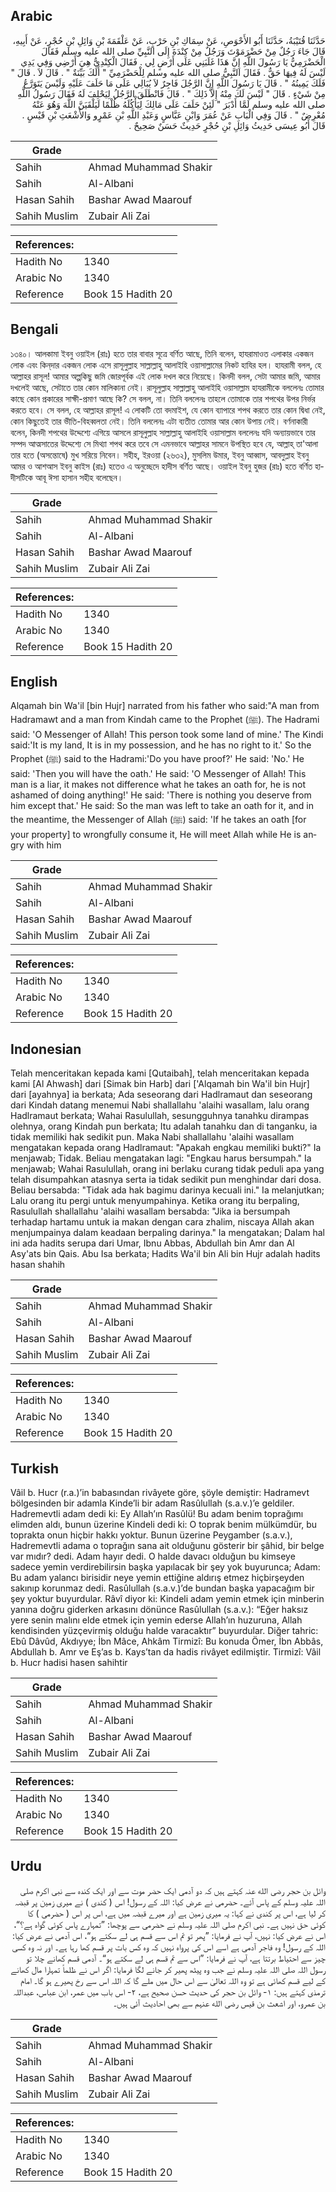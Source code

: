 ## Arabic


<div dir="rtl" lang="ar" style={{fontSize:'larger',backgroundColor:'#f8f9fa',padding:20}}>
حَدَّثَنَا قُتَيْبَةُ، حَدَّثَنَا أَبُو الأَحْوَصِ، عَنْ سِمَاكِ بْنِ حَرْبٍ، عَنْ عَلْقَمَةَ بْنِ وَائِلِ بْنِ حُجْرٍ، عَنْ أَبِيهِ، قَالَ جَاءَ رَجُلٌ مِنْ حَضْرَمَوْتَ وَرَجُلٌ مِنْ كِنْدَةَ إِلَى النَّبِيِّ صلى الله عليه وسلم فَقَالَ الْحَضْرَمِيُّ يَا رَسُولَ اللَّهِ إِنَّ هَذَا غَلَبَنِي عَلَى أَرْضٍ لِي ‏.‏ فَقَالَ الْكِنْدِيُّ هِيَ أَرْضِي وَفِي يَدِي لَيْسَ لَهُ فِيهَا حَقٌّ ‏.‏ فَقَالَ النَّبِيُّ صلى الله عليه وسلم لِلْحَضْرَمِيِّ ‏"‏ أَلَكَ بَيِّنَةٌ ‏"‏ ‏.‏ قَالَ لاَ ‏.‏ قَالَ ‏"‏ فَلَكَ يَمِينُهُ ‏"‏ ‏.‏ قَالَ يَا رَسُولَ اللَّهِ إِنَّ الرَّجُلَ فَاجِرٌ لاَ يُبَالِي عَلَى مَا حَلَفَ عَلَيْهِ وَلَيْسَ يَتَوَرَّعُ مِنْ شَيْءٍ ‏.‏ قَالَ ‏"‏ لَيْسَ لَكَ مِنْهُ إِلاَّ ذَلِكَ ‏"‏ ‏.‏ قَالَ فَانْطَلَقَ الرَّجُلُ لِيَحْلِفَ لَهُ فَقَالَ رَسُولُ اللَّهِ صلى الله عليه وسلم لَمَّا أَدْبَرَ ‏"‏ لَئِنْ حَلَفَ عَلَى مَالِكَ لِيَأْكُلَهُ ظُلْمًا لَيَلْقَيَنَّ اللَّهَ وَهُوَ عَنْهُ مُعْرِضٌ ‏"‏ ‏.‏ قَالَ وَفِي الْبَابِ عَنْ عُمَرَ وَابْنِ عَبَّاسٍ وَعَبْدِ اللَّهِ بْنِ عَمْرٍو وَالأَشْعَثِ بْنِ قَيْسٍ ‏.‏ قَالَ أَبُو عِيسَى حَدِيثُ وَائِلِ بْنِ حُجْرٍ حَدِيثٌ حَسَنٌ صَحِيحٌ ‏.‏
</div>
<div style={{backgroundColor:'#f8f9fa',padding:20, marginBottom: 10}}><table> <thead> <tr> <th>Grade</th> <th></th> </tr> </thead> <tbody> <tr><td>Sahih</td><td>Ahmad Muhammad Shakir</td></tr><tr><td>Sahih</td><td>Al-Albani</td></tr><tr><td>Hasan Sahih</td><td>Bashar Awad Maarouf</td></tr><tr><td>Sahih Muslim</td><td>Zubair Ali Zai</td></tr></tbody></table><table> <thead> <tr> <th>References:</th> <th></th> </tr> </thead> <tbody><tr><td>Hadith No</td><td>1340</td></tr><tr><td>Arabic No</td><td>1340</td></tr><tr><td>Reference</td><td>Book 15 Hadith 20</td></tr></tbody></table></div>

## Bengali


<div dir="ltr" lang="bn" style={{fontSize:'larger',backgroundColor:'#f8f9fa',padding:20}}>
১৩৪০। আলকামা ইবনু ওয়াইল (রাঃ) হতে তার বাবার সূত্রে বর্ণিত আছে, তিনি বলেন, হাযরামাওত এলাকার একজন লোক এবং কিন্‌দার একজন লোক এসে রাসূলুল্লাহ সাল্লাল্লাহু আলাইহি ওয়াসাল্লামের নিকট হাযির হল। হাযরামী বলল, হে আল্লাহর রাসূল! আমার অল্পকিছু জমি জোরপূর্বক এই লোক দখল করে নিয়েছে। কিনদী বলল, সেটা আমার জমি, আমার দখলেই আছে, সেটাতে তার কোন মালিকানা নেই। রাসূলুল্লাহ সাল্লাল্লাহু আলাইহি ওয়াসাল্লাম হাযরামীকে বললেনঃ তোমার কাছে কোন প্রকারের সাক্ষী-প্রমাণ আছে কি? সে বলল, না। তিনি বললেনঃ তাহলে তোমাকে তার শপথের উপর নির্ভর করতে হবে। সে বলল, হে আল্লাহর রাসূল! এ লোকটি তো বদমাইশ, যে কোন ব্যাপারে শপথ করতে তার কোন দ্বিধা নেই, কোন কিছুতেই তার ভীতি-বিহব্বলতা নেই। তিনি বললেনঃ এটা ব্যতীত তোমার আর কোন উপায় নেই। বর্ণনাকারী বলেন, কিনদী শপথের উদ্দেশ্যে এগিয়ে আসলে রাসূলুল্লাহ সাল্লাল্লাহু আলাইহি ওয়াসাল্লাম বললেনঃ যদি অন্যায়ভাবে তার সম্পদ আত্মসাতের উদ্দেশ্যে সে মিথ্যা শপথ করে তবে সে এমনভাবে আল্লাহর সামনে উপস্থিত হবে যে, আল্লাহ্ তা'আলা তার হতে (অসন্তোষে) মুখ সরিয়ে নিবেন। সহীহ, ইরওয়া (২৬৩২), মুসলিম উমার, ইবনু আব্বাস, আবদুল্লাহ ইবনু আমর ও আশআস ইবনু কাইস (রাঃ) হতেও এ অনুচ্ছেদে হাদীস বর্ণিত আছে। ওয়াইল ইবনু হুজর (রাঃ) হতে বর্ণিত হাদীসটিকে আবূ ঈসা হাসান সহীহ বলেছেন।
</div>
<div style={{backgroundColor:'#f8f9fa',padding:20, marginBottom: 10}}><table> <thead> <tr> <th>Grade</th> <th></th> </tr> </thead> <tbody> <tr><td>Sahih</td><td>Ahmad Muhammad Shakir</td></tr><tr><td>Sahih</td><td>Al-Albani</td></tr><tr><td>Hasan Sahih</td><td>Bashar Awad Maarouf</td></tr><tr><td>Sahih Muslim</td><td>Zubair Ali Zai</td></tr></tbody></table><table> <thead> <tr> <th>References:</th> <th></th> </tr> </thead> <tbody><tr><td>Hadith No</td><td>1340</td></tr><tr><td>Arabic No</td><td>1340</td></tr><tr><td>Reference</td><td>Book 15 Hadith 20</td></tr></tbody></table></div>

## English


<div dir="ltr" lang="en" style={{fontSize:'larger',backgroundColor:'#f8f9fa',padding:20}}>
Alqamah bin Wa'il [bin Hujr] narrated from his father who said:"A man from Hadramawt and a man from Kindah came to the Prophet (ﷺ). The Hadrami said: 'O Messenger of Allah! This person took some land of mine.' The Kindi said:'It is my land, It is in my possession, and he has no right to it.' So the Prophet (ﷺ) said to the Hadrami:'Do you have proof?' He said: 'No.' He said: 'Then you will have the oath.' He said: 'O Messenger of Allah! This man is a liar, it makes not difference what he takes an oath for, he is not ashamed of doing anything!' He said: 'There is nothing you deserve from him except that.' He said: So the man was left to take an oath for it, and in the meantime, the Messenger of Allah (ﷺ) said: 'If he takes an oath [for your property] to wrongfully consume it, He will meet Allah while He is angry with him
</div>
<div style={{backgroundColor:'#f8f9fa',padding:20, marginBottom: 10}}><table> <thead> <tr> <th>Grade</th> <th></th> </tr> </thead> <tbody> <tr><td>Sahih</td><td>Ahmad Muhammad Shakir</td></tr><tr><td>Sahih</td><td>Al-Albani</td></tr><tr><td>Hasan Sahih</td><td>Bashar Awad Maarouf</td></tr><tr><td>Sahih Muslim</td><td>Zubair Ali Zai</td></tr></tbody></table><table> <thead> <tr> <th>References:</th> <th></th> </tr> </thead> <tbody><tr><td>Hadith No</td><td>1340</td></tr><tr><td>Arabic No</td><td>1340</td></tr><tr><td>Reference</td><td>Book 15 Hadith 20</td></tr></tbody></table></div>

## Indonesian


<div dir="ltr" lang="id" style={{fontSize:'larger',backgroundColor:'#f8f9fa',padding:20}}>
Telah menceritakan kepada kami [Qutaibah], telah menceritakan kepada kami [Al Ahwash] dari [Simak bin Harb] dari ['Alqamah bin Wa'il bin Hujr] dari [ayahnya] ia berkata; Ada seseorang dari Hadlramaut dan seseorang dari Kindah datang menemui Nabi shallallahu 'alaihi wasallam, lalu orang Hadlramaut berkata; Wahai Rasulullah, sesungguhnya tanahku dirampas olehnya, orang Kindah pun berkata; Itu adalah tanahku dan di tanganku, ia tidak memiliki hak sedikit pun. Maka Nabi shallallahu 'alaihi wasallam mengatakan kepada orang Hadlramaut: "Apakah engkau memiliki bukti?" Ia menjawab; Tidak. Beliau mengatakan lagi: "Engkau harus bersumpah." Ia menjawab; Wahai Rasulullah, orang ini berlaku curang tidak peduli apa yang telah disumpahkan atasnya serta ia tidak sedikit pun menghindar dari dosa. Beliau bersabda: "Tidak ada hak bagimu darinya kecuali ini." Ia melanjutkan; Lalu orang itu pergi untuk menyumpahinya. Ketika orang itu berpaling, Rasulullah shallallahu 'alaihi wasallam bersabda: "Jika ia bersumpah terhadap hartamu untuk ia makan dengan cara zhalim, niscaya Allah akan menjumpainya dalam keadaan berpaling darinya." Ia mengatakan; Dalam hal ini ada hadits serupa dari Umar, Ibnu Abbas, Abdullah bin Amr dan Al Asy'ats bin Qais. Abu Isa berkata; Hadits Wa'il bin Ali bin Hujr adalah hadits hasan shahih
</div>
<div style={{backgroundColor:'#f8f9fa',padding:20, marginBottom: 10}}><table> <thead> <tr> <th>Grade</th> <th></th> </tr> </thead> <tbody> <tr><td>Sahih</td><td>Ahmad Muhammad Shakir</td></tr><tr><td>Sahih</td><td>Al-Albani</td></tr><tr><td>Hasan Sahih</td><td>Bashar Awad Maarouf</td></tr><tr><td>Sahih Muslim</td><td>Zubair Ali Zai</td></tr></tbody></table><table> <thead> <tr> <th>References:</th> <th></th> </tr> </thead> <tbody><tr><td>Hadith No</td><td>1340</td></tr><tr><td>Arabic No</td><td>1340</td></tr><tr><td>Reference</td><td>Book 15 Hadith 20</td></tr></tbody></table></div>

## Turkish


<div dir="ltr" lang="tr" style={{fontSize:'larger',backgroundColor:'#f8f9fa',padding:20}}>
Vâil b. Hucr (r.a.)’in babasından rivâyete göre, şöyle demiştir: Hadramevt bölgesinden bir adamla Kinde’li bir adam Rasûlullah (s.a.v.)’e geldiler. Hadremevtli adam dedi ki: Ey Allah’ın Rasûlü! Bu adam benim toprağımı elimden aldı, bunun üzerine Kindeli dedi ki: O toprak benim mülkümdür, bu toprakta onun hiçbir hakkı yoktur. Bunun üzerine Peygamber (s.a.v.), Hadremevtli adama o toprağın sana ait olduğunu gösterir bir şâhid, bir belge var mıdır? dedi. Adam hayır dedi. O halde davacı olduğun bu kimseye sadece yemin verdirebilirsin başka yapılacak bir şey yok buyurunca; Adam: Bu adam yalancı birisidir neye yemin ettiğine aldırış etmez hiçbirşeyden sakınıp korunmaz dedi. Rasûlullah (s.a.v.)’de bundan başka yapacağım bir şey yoktur buyurdular. Râvî diyor ki: Kindeli adam yemin etmek için minberin yanına doğru giderken arkasını dönünce Rasûlullah (s.a.v.): “Eğer haksız yere senin malını elde etmek için yemin ederse Allah’ın huzuruna, Allah kendisinden yüzçevirmiş olduğu halde varacaktır” buyurdular. Diğer tahric: Ebû Dâvûd, Akdıyye; İbn Mâce, Ahkâm Tirmizî: Bu konuda Ömer, İbn Abbâs, Abdullah b. Amr ve Eş’as b. Kays’tan da hadis rivâyet edilmiştir. Tirmizî: Vâil b. Hucr hadisi hasen sahihtir
</div>
<div style={{backgroundColor:'#f8f9fa',padding:20, marginBottom: 10}}><table> <thead> <tr> <th>Grade</th> <th></th> </tr> </thead> <tbody> <tr><td>Sahih</td><td>Ahmad Muhammad Shakir</td></tr><tr><td>Sahih</td><td>Al-Albani</td></tr><tr><td>Hasan Sahih</td><td>Bashar Awad Maarouf</td></tr><tr><td>Sahih Muslim</td><td>Zubair Ali Zai</td></tr></tbody></table><table> <thead> <tr> <th>References:</th> <th></th> </tr> </thead> <tbody><tr><td>Hadith No</td><td>1340</td></tr><tr><td>Arabic No</td><td>1340</td></tr><tr><td>Reference</td><td>Book 15 Hadith 20</td></tr></tbody></table></div>

## Urdu


<div dir="rtl" lang="ur" style={{fontSize:'larger',backgroundColor:'#f8f9fa',padding:20}}>
وائل بن حجر رضی الله عنہ کہتے ہیں کہ دو آدمی ایک حضر موت سے اور ایک کندہ سے نبی اکرم صلی اللہ علیہ وسلم کے پاس آئے۔ حضرمی نے عرض کیا: اللہ کے رسول! اس ( کندی ) نے میری زمین پر قبضہ کر لیا ہے، اس پر کندی نے کہا: یہ میری زمین ہے اور میرے قبضہ میں ہے، اس پر اس ( حضرمی ) کا کوئی حق نہیں ہے۔ نبی اکرم صلی اللہ علیہ وسلم نے حضرمی سے پوچھا: ”تمہارے پاس کوئی گواہ ہے؟“، اس نے عرض کیا: نہیں، آپ نے فرمایا: ”پھر تو تم اس سے قسم ہی لے سکتے ہو“، اس آدمی نے عرض کیا: اللہ کے رسول! وہ فاجر آدمی ہے اسے اس کی پرواہ نہیں کہ وہ کس بات پر قسم کھا رہا ہے۔ اور نہ وہ کسی چیز سے احتیاط برتتا ہے، آپ نے فرمایا: ”اس سے تم قسم ہی لے سکتے ہو“۔ آدمی قسم کھانے چلا تو رسول اللہ صلی اللہ علیہ وسلم نے جب وہ پیٹھ پھیر کر جانے لگا فرمایا: اگر اس نے ظلماً تمہارا مال کھانے کے لیے قسم کھائی ہے تو وہ اللہ تعالیٰ سے اس حال میں ملے گا کہ اللہ اس سے رخ پھیرے ہو گا۔ امام ترمذی کہتے ہیں: ۱- وائل بن حجر کی حدیث حسن صحیح ہے، ۲- اس باب میں عمر، ابن عباس، عبداللہ بن عمرو، اور اشعث بن قیس رضی الله عنہم سے بھی احادیث آئی ہیں۔
</div>
<div style={{backgroundColor:'#f8f9fa',padding:20, marginBottom: 10}}><table> <thead> <tr> <th>Grade</th> <th></th> </tr> </thead> <tbody> <tr><td>Sahih</td><td>Ahmad Muhammad Shakir</td></tr><tr><td>Sahih</td><td>Al-Albani</td></tr><tr><td>Hasan Sahih</td><td>Bashar Awad Maarouf</td></tr><tr><td>Sahih Muslim</td><td>Zubair Ali Zai</td></tr></tbody></table><table> <thead> <tr> <th>References:</th> <th></th> </tr> </thead> <tbody><tr><td>Hadith No</td><td>1340</td></tr><tr><td>Arabic No</td><td>1340</td></tr><tr><td>Reference</td><td>Book 15 Hadith 20</td></tr></tbody></table></div>